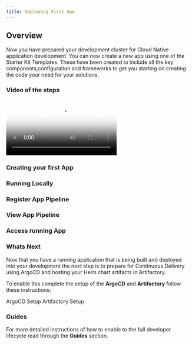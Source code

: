 ```yaml
---
title: Deploying First App
---
```


## Overview

Now you have prepared your development cluster for Cloud Native application development. You can now create a new app using one of the
Starter Kit Templates. These have been created to include all the key components,configuration and frameworks to get you starting on
creating the code your need for your solutions.

### Video of the steps

<Video src="./video/deployfirstapp.m4v" type="video/m4v" poster="./images/poster.png">
</Video>

### Creating your first App

### Running Locally

### Register App Pipeline

### View App Pipeline

### Access running App

### Whats Next

Now that you have a running application that is being built and deployed into your development the next step is to prepare
for Continuous Delivery using ArgoCD and hosting your Helm chart artifacts in Artifactory.

To enable this complete the setup of the **ArgoCD** and **Artifactory** follow these instructions:

<AnchorLinks small>
  <AnchorLink to="/getting-started/argocd-setup">ArgoCD Setup</AnchorLink>
  <AnchorLink to="/getting-started/artifactory-setup">Artifactory Setup</AnchorLink>
</AnchorLinks>

### Guides

For more detailed instructions of how to enable to the full developer lifecycle read through the **Guides** section.
